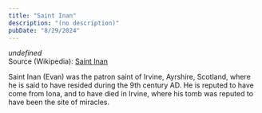 ```yaml
---
title: "Saint Inan"
description: "(no description)"
pubDate: "8/29/2024"
---
```


*undefined*  
Source (Wikipedia): [Saint Inan][1]

Saint Inan (Evan) was the patron saint of Irvine, Ayrshire, Scotland, where he is said to have resided during the 9th century AD. He is reputed to have come from Iona, and to have died in Irvine, where his tomb was reputed to have been the site of miracles.

[1]: https://en.wikipedia.org/wiki/Saint_Inan

